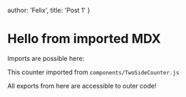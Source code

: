   author: 'Felix',
  title: 'Post 1'
}

# Hello from imported MDX

Imports are possible here:

<TwoSideCounter />

This counter imported from `components/TwoSideCounter.js`

All exports from here are accessible to outer code!

